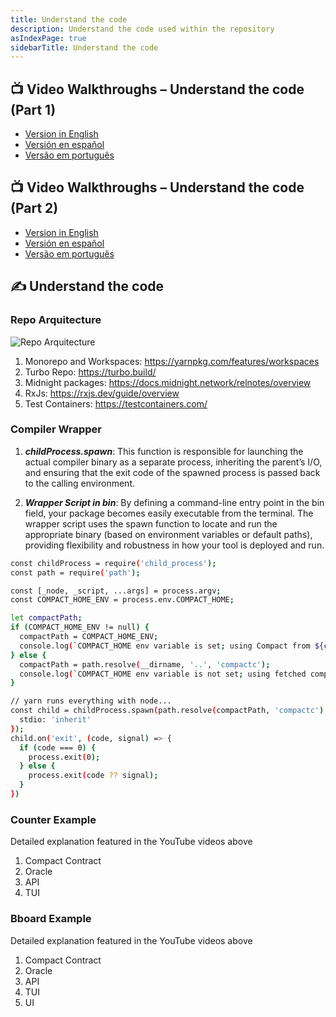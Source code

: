 ```yaml
---
title: Understand the code
description: Understand the code used within the repository
asIndexPage: true
sidebarTitle: Understand the code
---
```


## 📺 Video Walkthroughs – Understand the code (Part 1)
- [Version in English](https://youtu.be/6Fsws6YrMbM)
- [Versión en español](https://youtu.be/OSCNs0Zevrk)
- [Versão em português](https://youtu.be/mJ68h3eaLZ0)

## 📺 Video Walkthroughs – Understand the code (Part 2)
- [Version in English](https://youtu.be/-V400M1v8zY)
- [Versión en español](https://youtu.be/GENPLe1cRWA)
- [Versão em português](https://youtu.be/01_h8yiZkUQ)

## ✍️ Understand the code

### Repo Arquitecture
![Repo Arquitecture](/midnight-examples/structure.png)
1. Monorepo and Workspaces: https://yarnpkg.com/features/workspaces
2. Turbo Repo: https://turbo.build/
3. Midnight packages: https://docs.midnight.network/relnotes/overview
4. RxJs: https://rxjs.dev/guide/overview
5. Test Containers: https://testcontainers.com/

### Compiler Wrapper 
1. ***childProcess.spawn***:
This function is responsible for launching the actual compiler binary as a separate process, inheriting the parent’s I/O, and ensuring that the exit code of the spawned process is passed back to the calling environment.

2. ***Wrapper Script in bin***:
By defining a command-line entry point in the bin field, your package becomes easily executable from the terminal. The wrapper script uses the spawn function to locate and run the appropriate binary (based on environment variables or default paths), providing flexibility and robustness in how your tool is deployed and run.
``` bash /childProcess.spawn/
const childProcess = require('child_process');
const path = require('path');

const [_node, _script, ...args] = process.argv;
const COMPACT_HOME_ENV = process.env.COMPACT_HOME;

let compactPath;
if (COMPACT_HOME_ENV != null) {
  compactPath = COMPACT_HOME_ENV;
  console.log(`COMPACT_HOME env variable is set; using Compact from ${compactPath}`);
} else {
  compactPath = path.resolve(__dirname, '..', 'compactc');
  console.log(`COMPACT_HOME env variable is not set; using fetched compact from ${compactPath}`);
}

// yarn runs everything with node...
const child = childProcess.spawn(path.resolve(compactPath, 'compactc'), args, {
  stdio: 'inherit'
});
child.on('exit', (code, signal) => {
  if (code === 0) {
    process.exit(0);
  } else {
    process.exit(code ?? signal);
  }
})
```

### Counter Example
Detailed explanation featured in the YouTube videos above
1. Compact Contract
2. Oracle
3. API 
4. TUI 

### Bboard Example
Detailed explanation featured in the YouTube videos above
1. Compact Contract 
2. Oracle 
3. API
4. TUI
5. UI
